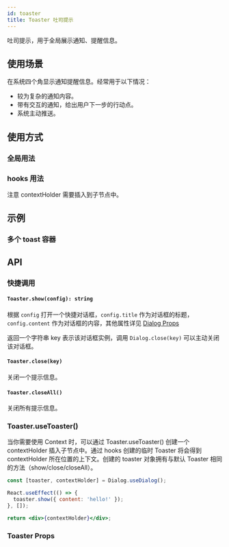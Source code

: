 ```yaml
---
id: toaster
title: Toaster 吐司提示
---
```



吐司提示，用于全局展示通知、提醒信息。

## 使用场景

在系统四个角显示通知提醒信息。经常用于以下情况：

- 较为复杂的通知内容。
- 带有交互的通知，给出用户下一步的行动点。
- 系统主动推送。

## 使用方式

### 全局用法

<Story fn={stories.BasicDetached} />

### hooks 用法

注意 contextHolder 需要插入到子节点中。

<Story fn={stories.Basic} />

## 示例

### 多个 toast 容器

<Story fn={stories.MultipleToaster} />

## API

### 快捷调用

#### `Toaster.show(config): string`

根据 `config` 打开一个快捷对话框，`config.title` 作为对话框的标题， `config.content` 作为对话框的内容，其他属性详见 [Dialog Props](#dialog-props)

返回一个字符串 key 表示该对话框实例，调用 `Dialog.close(key)` 可以主动关闭该对话框。

#### `Toaster.close(key)`

关闭一个提示信息。

#### `Toaster.closeAll()`

关闭所有提示信息。

### Toaster.useToaster()

当你需要使用 Context 时，可以通过 Toaster.useToaster() 创建一个 contextHolder 插入子节点中。通过 hooks 创建的临时 Toaster 将会得到 contextHolder 所在位置的上下文。创建的 toaster 对象拥有与默认 Toaster 相同的方法（show/close/closeAll）。

```jsx
const [toaster, contextHolder] = Dialog.useDialog();

React.useEffect(() => {
  toaster.show({ content: 'hello!' });
}, []);

return <div>{contextHolder}</div>;
```

### Toaster Props

<PropsTable component={Toaster} />
